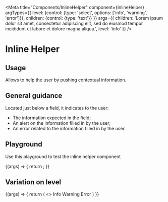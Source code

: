 
<Meta
  title="Components/InlineHelper"
  component={InlineHelper}
  argTypes={{
    level: {control: {type: 'select', options: ['info', 'warning', 'error']}},
    children: {control: {type: 'text'}}
  }}
  args={{
    children: 'Lorem ipsum dolor sit amet, consectetur adipiscing elit, sed do eiusmod tempor incididunt ut labore et dolore magna aliqua.',
    level: 'info'
  }}
/>

# Inline Helper

## Usage

Allows to help the user by pushing contextual information.

## General guidance

Located just below a field, it indicates to the user:
- The information expected in the field;
- An alert on the information filled in by the user;
- An error related to the information filled in by the user.

## Playground

Use this playground to test the inline helper component

<Canvas>
  <Story name="Standard">
    {(args) => {
      return <InlineHelper {...args}/>;
    }}
  </Story>
</Canvas>

<ArgsTable story="Standard" />

## Variation on level
<Canvas>
  <Story name="level">
    {(args) => {
      return (
        <>
          <InlineHelper {...args} level="info">Info</InlineHelper>
          <InlineHelper {...args} level="warning">Warning</InlineHelper>
          <InlineHelper {...args} level="error">Error</InlineHelper>
        </>
      )
    }}
  </Story>
</Canvas>
